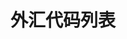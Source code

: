---
title: '外汇代码列表'
openapi: '/api-reference/market-data/forex/zh/openapi.yaml GET /market-data/v1/forex/tickers'
---